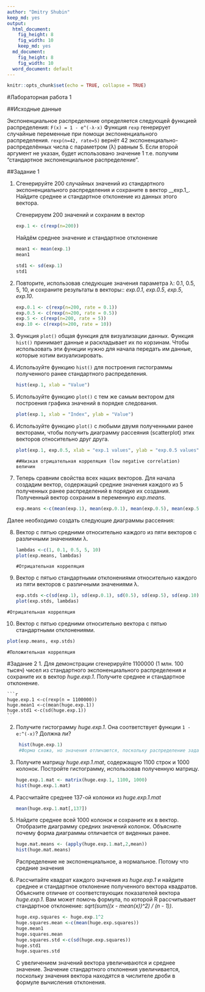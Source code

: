 ```yaml
---
author: "Dmitry Shubin"
keep_md: yes
output:
  html_document:
    fig_height: 8
    fig_width: 10
    keep_md: yes
  md_document:
    fig_height: 8
    fig_width: 10
  word_document: default
---
```

```r
knitr::opts_chunk$set(echo = TRUE, collapse = TRUE)
```
#Лабораторная работа 1

##Исходные данные
  
  Экспоненциальное распределение определяется следующей функцией распределения:
    ```
    F(x) = 1 - e^(-λ⋅x)
    ```
  Функция ```rexp``` генерирует случайные переменные при помощи экспоненциального распределения. ```rexp(n=42, rate=5)``` вернёт 42 экспоненциально-распределённых числа с параметром (λ) равным 5. Если второй аргумент не указан, будет использовано значение 1 т.е. получим “стандартное экспоненциальное распределение”.

##Задание 1

1. Сгенерируйте 200 случайных значений из стандартного экспоненциального распределения и сохраните в вектор __exp.1_. Найдите среднее и стандартное отклонение из данных этого вектора.

    Сгенерируем 200 значений и сохраним в вектор
    
    ```r
    exp.1 <- c(rexp(n=200))
    ```

    Найдём среднее значение и стандартное отклонение
    
    ```r
    mean1 <- mean(exp.1)
    mean1
    
    std1 <- sd(exp.1)
    std1
    ```

2. Повторите, использовав следующие значения параметра λ: 0.1, 0.5, 5, 10, и сохраните результаты в векторы:: _exp.0.1_, _exp.0.5_, _exp.5_, _exp.10_.
    
    ```r
    exp.0.1 <- c(rexp(n=200, rate = 0.1))
    exp.0.5 <- c(rexp(n=200, rate = 0.5))
    exp.5 <- c(rexp(n=200, rate = 5))
    exp.10 <- c(rexp(n=200, rate = 10))
    ```
    
3. Функция ```plot()``` общая функция для визуализации данных. Функция ```hist()```  принимает данные и раскладывает их по корзинам. Чтобы использовать эти функции нужно для начала передать им данные, которые хотим визуализировать.

4. Используйте функцию ```hist()``` для построения гистограммы полученного ранее стандартного распределения.

    ```r
    hist(exp.1, xlab = "Value")
    ```

5. Используйте функцию ```plot()``` с тем же самым вектором для построения графика значений в порядке следования.

    ```r
    plot(exp.1, xlab = "Index", ylab = "Value")
    ```

6. Используйте функцию ```plot()``` с любыми двумя полученными ранее векторами, чтобы получить диаграмму рассеяния (scatterplot) этих векторов относительно друг друга.

    ```r
    plot(exp.1, exp.0.5, xlab = "exp.1 values", ylab = "exp.0.5 values")
    ```


    ```
    ##Низкая отрицательная корреляция (low negative correlation) величин
    ```
    
7. Теперь сравним свойства всех наших векторов. Для начала создадим вектор, содержащий средние значения каждого из 5 полученных ранее распределений в порядке их создания. Полученный вектор сохраним в переменную  _exp.means_. 

    ```r
    exp.means <-c(mean(exp.1), mean(exp.0.1), mean(exp.0.5), mean(exp.5), mean(exp.10))
    ```
    
    
  Далее необходимо создать следующие диаграммы рассеяния:

 8. Вектор с пятью средними относительно каждого из пяти векторов с различными значениями λ.


    ```r
    lambdas <-c(1, 0.1, 0.5, 5, 10)
    plot(exp.means, lambdas)
    ```


    ```
    #Отрицательная корреляция
    ```
9. Вектор с пятью стандартными отклонениями относительно каждого из пяти векторов с различными значениями λ.

    ```r
    exp.stds <-c(sd(exp.1), sd(exp.0.1), sd(0.5), sd(exp.5), sd(exp.10))
    plot(exp.stds, lambdas)
    ```


```
#Отрицательная корреляция
```
10. Вектор с пятью средними относительно вектора с пятью стандартными отклонениями.

```r
plot(exp.means, exp.stds)
```
```
#Положительная корреляция
```

#Задание 2
1. Для демонстрации сгенерируйте 1100000 (1 млн. 100 тысяч) чисел из стандартного экспоненциального распределения и сохраните их в вектор _huge.exp.1_. Получите среднее и стандартное отклонение.

    ```r
    huge.exp.1 <-c(rexp(n = 1100000))
    huge.mean1 <-c(mean(huge.exp.1))
    huge.std1 <-c(sd(huge.exp.1))
    ```
    
2. Получите гистограмму _huge.exp.1_. Она соответствует функции ``1 - e:^(-x)``? Должна ли?

    ```r
  hist(huge.exp.1)
  #Форма схожа, но значения отличаются, поскольку распределение задано общей функцией, но для разного количества точек. 
  ```

3. Получите матрицу _huge.exp.1.mat_, содержащую 1100 строк и 1000 колонок. Постройте гистограмму, использовав полученную матрицу.
  
    ```r
    huge.exp.1.mat <- matrix(huge.exp.1, 1100, 1000)
    hist(huge.exp.1.mat)
    ```

4. Рассчитайте среднее 137-ой колонки из _huge.exp.1.mat_

    ```r
    mean(huge.exp.1.mat[,137])
    ```

5. Найдите среднее всей 1000 колонок и сохраните их в вектор. Отобразите диаграмму средних значений колонок. Объясните почему форма диаграммы отличается от виденных ранее.

    ```r
    huge.mat.means <- (apply(huge.exp.1.mat,2,mean))
    hist(huge.mat.means)
    ```

      Распределение не экспоненциальное, а нормальное. Потому что средние значения


6. Рассчитайте квадрат каждого значения из _huge.exp.1_ и найдите среднее и стандартное отклонение полученного вектора квадратов. Объясните отличие от соответствующих показателей вектора _huge.exp.1_. Вам может помочь формула, по которой R рассчитывает стандартное отклонение: _sqrt(sum((x - mean(x))^2) / (n - 1))_.

    ```r
    huge.exp.squares <- huge.exp.1^2
    huge.squares.mean <-c(mean(huge.exp.squares))
    huge.mean1
    huge.squares.mean
    huge.squares.std <-c(sd(huge.exp.squares))
    huge.std1
    huge.squares.std
    ```

      С увеличением значений вектора увеличиваются и среднее значение. Значение стандартного отклонения увеличивается, поскольку значения вектора находятся в числителе дроби в формуле вычисления отклонения. 